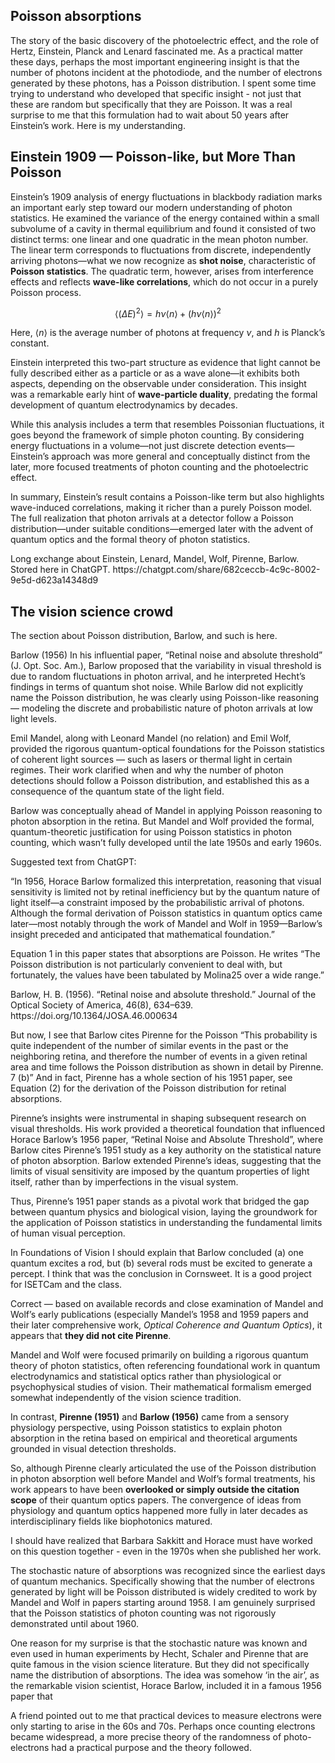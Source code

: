 ## Poisson absorptions
The story of the basic discovery of the photoelectric effect, and the role of Hertz, Einstein, Planck and Lenard fascinated me. As a practical matter these days, perhaps the most important engineering insight is that the number of photons incident at the photodiode, and the number of electrons generated by these photons, has a Poisson distribution.  I spent some time trying to understand who developed that specific insight - not just that these are random but specifically that they are Poisson.  It was a real surprise to me that this formulation had to wait about 50 years after Einstein's work.  Here is my understanding.  

## Einstein 1909 — Poisson-like, but More Than Poisson
Einstein’s 1909 analysis of energy fluctuations in blackbody radiation marks an important early step toward our modern understanding of photon statistics. He examined the variance of the energy contained within a small subvolume of a cavity in thermal equilibrium and found it consisted of two distinct terms: one linear and one quadratic in the mean photon number. The linear term corresponds to fluctuations from discrete, independently arriving photons—what we now recognize as **shot noise**, characteristic of **Poisson statistics**. The quadratic term, however, arises from interference effects and reflects **wave-like correlations**, which do not occur in a purely Poisson process.

$$
\langle (\Delta E)^2 \rangle = h \nu \langle n \rangle + \left( h \nu \langle n \rangle \right)^2
$$

Here, $\langle n \rangle$ is the average number of photons at frequency $\nu$, and $h$ is Planck’s constant.

Einstein interpreted this two-part structure as evidence that light cannot be fully described either as a particle or as a wave alone—it exhibits both aspects, depending on the observable under consideration. This insight was a remarkable early hint of **wave-particle duality**, predating the formal development of quantum electrodynamics by decades.

While this analysis includes a term that resembles Poissonian fluctuations, it goes beyond the framework of simple photon counting. By considering energy fluctuations in a volume—not just discrete detection events—Einstein’s approach was more general and conceptually distinct from the later, more focused treatments of photon counting and the photoelectric effect.

In summary, Einstein’s result contains a Poisson-like term but also highlights wave-induced correlations, making it richer than a purely Poisson model. The full realization that photon arrivals at a detector follow a Poisson distribution—under suitable conditions—emerged later with the advent of quantum optics and the formal theory of photon statistics.

Long exchange about Einstein, Lenard, Mandel, Wolf, Pirenne, Barlow.  Stored here in ChatGPT.
https://chatgpt.com/share/682ceccb-4c9c-8002-9e5d-d623a14348d9


## The vision science crowd
The section about Poisson distribution, Barlow, and such is here.

Barlow (1956)
In his influential paper, “Retinal noise and absolute threshold” (J. Opt. Soc. Am.), Barlow proposed that the variability in visual threshold is due to random fluctuations in photon arrival, and he interpreted Hecht’s findings in terms of quantum shot noise. While Barlow did not explicitly name the Poisson distribution, he was clearly using Poisson-like reasoning — modeling the discrete and probabilistic nature of photon arrivals at low light levels.

Emil Mandel, along with Leonard Mandel (no relation) and Emil Wolf, provided the rigorous quantum-optical foundations for the Poisson statistics of coherent light sources — such as lasers or thermal light in certain regimes. Their work clarified when and why the number of photon detections should follow a Poisson distribution, and established this as a consequence of the quantum state of the light field.

Barlow was conceptually ahead of Mandel in applying Poisson reasoning to photon absorption in the retina. But Mandel and Wolf provided the formal, quantum-theoretic justification for using Poisson statistics in photon counting, which wasn't fully developed until the late 1950s and early 1960s.

Suggested text from ChatGPT:

"In 1956, Horace Barlow formalized this interpretation, reasoning that visual sensitivity is limited not by retinal inefficiency but by the quantum nature of light itself—a constraint imposed by the probabilistic arrival of photons. Although the formal derivation of Poisson statistics in quantum optics came later—most notably through the work of Mandel and Wolf in 1959—Barlow’s insight preceded and anticipated that mathematical foundation."

Equation 1 in this paper states that absorptions are Poisson.  He writes "The Poisson distribution is not particularly convenient to deal with, but fortunately, the values have been tabulated by Molina25 over a wide range."

Barlow, H. B. (1956).
"Retinal noise and absolute threshold."
Journal of the Optical Society of America, 46(8), 634–639.
https://doi.org/10.1364/JOSA.46.000634

But now, I see that Barlow cites Pirenne for the Poisson "This probability is quite independent of the number of similar events in the past or the neighboring retina, and therefore the number of events in a given retinal area and time follows the Poisson distribution as shown in detail by Pirenne. 7 (b)"  And in fact, Pirenne has a whole section of his 1951 paper, see Equation (2) for the derivation of the Poisson distribution for retinal absorptions.

Pirenne's insights were instrumental in shaping subsequent research on visual thresholds. His work provided a theoretical foundation that influenced Horace Barlow's 1956 paper, "Retinal Noise and Absolute Threshold", where Barlow cites Pirenne's 1951 study as a key authority on the statistical nature of photon absorption. Barlow extended Pirenne's ideas, suggesting that the limits of visual sensitivity are imposed by the quantum properties of light itself, rather than by imperfections in the visual system.

Thus, Pirenne's 1951 paper stands as a pivotal work that bridged the gap between quantum physics and biological vision, laying the groundwork for the application of Poisson statistics in understanding the fundamental limits of human visual perception.

In Foundations of Vision I should explain that Barlow concluded (a) one quantum excites a rod, but (b) several rods must be excited to generate a percept.  I think that was the conclusion in Cornsweet.  It is a good project for ISETCam and the class.

Correct — based on available records and close examination of Mandel and Wolf’s early publications (especially Mandel's 1958 and 1959 papers and their later comprehensive work, *Optical Coherence and Quantum Optics*), it appears that **they did not cite Pirenne**.

Mandel and Wolf were focused primarily on building a rigorous quantum theory of photon statistics, often referencing foundational work in quantum electrodynamics and statistical optics rather than physiological or psychophysical studies of vision. Their mathematical formalism emerged somewhat independently of the vision science tradition.

In contrast, **Pirenne (1951)** and **Barlow (1956)** came from a sensory physiology perspective, using Poisson statistics to explain photon absorption in the retina based on empirical and theoretical arguments grounded in visual detection thresholds.

So, although Pirenne clearly articulated the use of the Poisson distribution in photon absorption well before Mandel and Wolf’s formal treatments, his work appears to have been **overlooked or simply outside the citation scope** of their quantum optics papers. The convergence of ideas from physiology and quantum optics happened more fully in later decades as interdisciplinary fields like biophotonics matured.

I should have realized that Barbara Sakkitt and Horace must have worked on this question together - even in the 1970s when she published her work.

The stochastic nature of absorptions was recognized since the earliest days of quantum mechanics. Specifically showing that the number of electrons generated by light will be Poisson distributed is widely credited to work by Mandel and Wolf in papers starting around 1958. I am genuinely surprised that the Poisson statistics of photon counting was not rigorously demonstrated until about 1960. 

One reason for my surprise is that the stochastic nature was known and even used in human experiments by Hecht, Schaler and Pirenne that are quite famous in the vision science literature.  But they did not specifically name the distribution of absorptions. The idea was somehow 'in the air', as the remarkable vision scientist, Horace Barlow, included it in a famous 1956 paper that 

A friend pointed out to me that practical devices to measure electrons were only starting to arise in the 60s and 70s. Perhaps once counting electrons became widespread, a more precise theory of the randomness of photo-electrons had a practical purpose and the theory followed.
